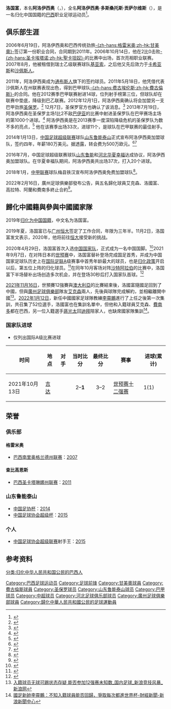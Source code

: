 {{Infobox football biography
| name = 阿洛伊西奥<br>Aloísio 
| image = 
| fullname = Aloísio dos Santos Gonçalves
| nickname = 野牛
| height = {{height|m=1.76}}
| birth_date  = {{Birth date and age|1988|6|19}}
| birth_place = {{巴西}}[[圣卡塔琳娜州|圣卡塔琳娜州]][[阿拉兰瓜|阿拉兰瓜]]
| currentclub  = [[广州恒大淘宝足球俱乐部|广州恒大淘宝]]
| country        = 
{{巴西}}（1988-2019）
{{PRC}}（2019-）
| clubnumber = 20
| position = [[前锋_(足球)|前锋]]
| youthyears1 = 2001–2006
| youthclubs1 = [[甘美奧阿雷格里港足球會|-{zh-hans:格雷米奥;zh-hk:甘美奧}-]]
| years1 = 2006–2009  
| years2 = 2007–2008
| years3 = 2010
| years4 = 2011
| years5 = 2011–2013
| years6 = 2011–2012
| years7 = 2013
| years8 = 2014–2016
| years9 = 2016–2017
| years10 = 2018–2019
| years11 = 2020–
| clubs1 = [[甘美奧阿雷格里港足球會|-{zh-hans:格雷米奥;zh-hk:甘美奧}-]]
| clubs2 = → [[FC_Chiasso|基亚索]] (租借)
| clubs3 = [[Sociedade_Esportiva_e_Recreativa_Caxias_do_Sul|卡希亚斯]]
| clubs4 = → [[Associação_Chapecoense_de_Futebol|沙佩斯人]] (租借)
| clubs5 = [[Tombense_Futebol_Clube|通布斯人]]
| clubs6 = → [[費古倫斯足球會|-{zh-hans:费古埃伦斯;zh-hk:費古倫斯}-]] (租借)
| clubs7 = → [[圣保罗足球俱乐部|圣保罗]] (租借)
| clubs8 = [[山东鲁能泰山足球俱乐部|山东鲁能泰山]]
| clubs9 = [[河北华夏幸福足球俱乐部|河北华夏幸福]]
| clubs10 = [[梅县铁汉足球俱乐部|梅县铁汉]]
| clubs11 = [[广州恒大淘宝足球俱乐部|广州恒大]]
| caps1 = 11   
| caps2 = 8  
| caps3 = 7   
| caps4 = 0     
| caps5 = 0
| caps6 = 51
| caps7 = 33
| caps8 = 66 
| caps9 = 37 
| caps10 =40  
| caps11 = 5  
| goals1 = 0  
| goals2 = 5 
| goals3 = 1  
| goals4 = 0
| goals5 = 0
| goals6 = 18
| goals7 = 11
| goals8 = 33
| goals9 = 20
| goals10 =19
| goals11 = 0
| nationalyears1 = 2021– 
| nationalteam1 = [[中国国家足球队|中国]] 
| nationalcaps1 = 2
| nationalgoals1 = 1
| club-update = 2020年11月12日
| ntupdate = 2021年10月13日
}}
'''洛国富'''，本名'''阿洛伊西奥'''（'''{{lang|pt|Aloísio}}'''，{{bd|1988年|6月19日|||Aloisio}}），全名'''阿洛伊西奥·多斯桑托斯·贡萨尔维斯'''（'''{{lang|pt|Aloísio dos Santos Gonçalves}}'''），是一名归化中国国籍的[[巴西|巴西]]职业足球运动员<ref>{{Cite web |url=https://www.guancha.cn/sports/2019_10_18_521867.shtml?s=sywglbt |title=阿兰、高拉特等4人已领取中国护照，中国入籍球员达9人 |access-date=2020-05-27 |archive-date=2019-12-20 |archive-url=https://web.archive.org/web/20191220110401/https://www.guancha.cn/sports/2019_10_18_521867.shtml?s=sywglbt |dead-url=no }}</ref>。

==俱乐部生涯==
2006年6月19日，阿洛伊西奥和巴西传统劲旅[[甘美奧阿雷格里港足球會|-{zh-hans:格雷米奥;zh-hk:甘美奧}-]]签订第一份职业合同，合同期到2011年。2006年10月14日，他在2比0击败[[聖卡坦奴體育會|-{zh-hans:圣卡埃塔诺;zh-hk:聖卡坦奴}-]]的比赛中出场，首次亮相职业联赛。2007年8月，他被租借到瑞士乙级联赛球队[[FC_Chiasso|基亚索]]，之后他又先后效力于[[Sociedade_Esportiva_e_Recreativa_Caxias_do_Sul|卡希亚斯]]和[[Associação_Chapecoense_de_Futebol|沙佩斯人]]。

2011年，阿洛伊西奥成为[[Tombense_Futebol_Clube|通布斯人]]旗下的签约球员。2011年5月18日，他凭借代表沙佩斯人在州联赛表现出色，得到巴甲球队[[費古倫斯足球會|-{zh-hans:费古埃伦斯;zh-hk:費古倫斯}-]]的合同。他在2012赛季巴甲联赛射进14球，位列射手榜第三位，但球队却在联赛中垫底，降级到巴乙联赛。2012年12月1日，阿洛伊西奥确认将会加盟另一支巴甲劲旅[[圣保罗足球俱乐部|圣保罗]]。<ref>{{Cite web |url=http://www.gazetaesportiva.net/noticia/2012/11/sao-paulo/destaque-do-figueirense-aloisio-diz-ter-precontrato-com-sao-paulo.html |title=''Destaque do Figueirense, Aloísio diz ter pré-contrato com São Paulo'' '''(in portuguese)''' |accessdate=2014-01-13 |archive-date=2014-01-13 |archive-url=https://web.archive.org/web/20140113072438/http://www.gazetaesportiva.net/noticia/2012/11/sao-paulo/destaque-do-figueirense-aloisio-diz-ter-precontrato-com-sao-paulo.html |dead-url=no }}</ref> 12月7日，圣保罗官方也确认了该消息。<ref>{{Cite web |url=http://globoesporte.globo.com/futebol/times/sao-paulo/noticia/2012/12/sao-paulo-confirma-chegada-de-aloisio-e-interesse-em-montillo.html |title=''São Paulo confirma contratação de Aloísio e interesse em Montillo'' '''(in portuguese)''' |accessdate=2014-01-13 |archive-date=2018-01-17 |archive-url=https://web.archive.org/web/20180117194443/http://globoesporte.globo.com/futebol/times/sao-paulo/noticia/2012/12/sao-paulo-confirma-chegada-de-aloisio-e-interesse-em-montillo.html |dead-url=no }}</ref> 2013年7月19日，阿洛伊西奥在圣保罗主场1比2不敌[[巴伊亚竞技俱乐部|巴伊亚]]的比赛中射进圣保罗队在巴甲赛场主场的第1000个进球。<ref>{{cite web |url=http://www.lancenet.com.br/sao-paulo/Aloisio-historia-marcar-Paulo-Brasileiros_0_953304887.html |title=存档副本 |accessdate=2013-07-11 |deadurl=yes |archiveurl=https://web.archive.org/web/20130715224151/http://www.lancenet.com.br/sao-paulo/Aloisio-historia-marcar-Paulo-Brasileiros_0_953304887.html |archivedate=2013-07-15 }}</ref> 阿洛伊西奥是在2013赛季一度深陷降级危机的圣保罗队为数不多的亮点，<ref>{{Cite web |url=http://globoesporte.globo.com/futebol/times/sao-paulo/noticia/2013/12/com-futuro-incerto-aloisio-avisa-nao-e-por-qualquer-proposta-que-vou-sair.html |title=Com futuro incerto, Aloísio avisa: 'Não é por qualquer proposta que vou sair' |access-date=2014-01-13 |archive-date=2019-08-22 |archive-url=https://web.archive.org/web/20190822025740/http://globoesporte.globo.com/futebol/times/sao-paulo/noticia/2013/12/com-futuro-incerto-aloisio-avisa-nao-e-por-qualquer-proposta-que-vou-sair.html |dead-url=no }}</ref> 他在该赛季出场33次，进球11个，是球队在巴甲联赛的最佳射手。

2014年1月13日，[[中国足球超级联赛|中国足球超级联赛]]球队[[山东鲁能泰山足球俱乐部|山东鲁能泰山]]正式宣布阿洛伊西奥加盟球队，签约四年，年薪180万美元。据透露，转会费为500万欧元。<ref>{{cite news|title=阿洛伊西奥正式加盟鲁能 4年合同年薪180万美元|url=http://news.xinhuanet.com/sports/2014-01/09/c_125981147.htm|accessdate=2014-04-28|newspaper=山东商报|date=2014-01-09|deadurl=yes|archiveurl=https://web.archive.org/web/20140512145557/http://news.xinhuanet.com/sports/2014-01/09/c_125981147.htm|archivedate=2014-05-12}}</ref><ref>{{cite news|title=鲁能用500万欧元欲买入阿洛伊西奥|url=http://sports.163.com/13/1229/06/9H8A6VRJ00051C89.html|accessdate=2014-04-28|newspaper=新闻晨报|date=2013-12-29|archive-url=https://web.archive.org/web/20140429050229/http://sports.163.com/13/1229/06/9H8A6VRJ00051C89.html|archive-date=2014-04-29|dead-url=yes}}</ref>

2016年7月，中国足球超级联赛球队[[山东鲁能|山东鲁能]]和[[河北华夏幸福|河北华夏幸福]]达成协议，阿洛伊西奥加盟球队。在华夏幸福队期间，阿洛伊西奥共出场37次，打入20个进球。

2018年1月，[[中甲联赛|中甲联赛]]球队梅县铁汉宣布阿洛伊西奥免费加盟球队<ref>{{cite news|;anguage=hans|url=http://sports.sina.com.cn/china/b/2018-07-21/doc-ihfqtahi3563205.shtml|title=野牛留守!中甲新军续约阿洛伊西奥 将征战至2021|publisher=新浪體育|author=|date=2018-07-21|accessdate=2019-07-29|archive-date=2020-08-12|archive-url=https://web.archive.org/web/20200812010925/http://sports.sina.com.cn/china/b/2018-07-21/doc-ihfqtahi3563205.shtml|dead-url=no}}</ref>。

2022年2月16日，廣州足球俱樂部發布公告，與五名歸化球員艾克森、洛國富、高拉特、阿蘭和費南多終止合約<ref>{{Cite web |url=http://big5.news.cn/gate/big5/sports.news.cn/c/2022-02/17/c_1128384209.htm |title=廣州足球俱樂部與5名歸化球員終止合約-新華網體育|access-date=2022-02-17|archive-date=2022-02-27}}</ref>。

==歸化中國籍與參與中國國家隊==

2019年[[中国归化足球运动员|归化为中国国籍]]，中文名为洛国富。

2019年夏，洛国富已与[[广州恒大|广州恒大]]签定了工作合同，年限为三年半。11月2日，洛国富发文表示，2020年，他将前往[[广州恒大|恒大]]接受新的挑战。

2020年4月29日，洛国富首次入选[[中国国家男子足球队|中国国家队]]，正式成为一名中国国脚。<ref>{{Cite web |url=https://sports.qq.com/a/20200429/003547.htm |title=国足集训大名单：洛国富首次入选李可回归 艾克森领衔恒大5人 |access-date=2020-05-27 |archive-date=2021-01-24 |archive-url=https://web.archive.org/web/20210124121700/https://sports.qq.com/a/20200429/003547.htm |dead-url=no }}</ref>2021年9月7日，在对阵日本的[[2022年國際足協世界盃外圍賽_–_亞洲區第三圈|世预赛]]中，洛国富替补登场完成国足首秀，并成为中国国家足球队历史上在[[国际足联|国际足联]]A级赛事中首秀年龄最大的球员，也是[[中国归化足球运动员|归化政策]]开启以后，第五位上阵的归化球员。<ref>{{cite web |author1=新浪体育 |title=洛国富国足首秀：穿上国家队的比赛服非常荣幸，遗憾没有取得进球 |url=https://k.sina.cn/article_7350016861_1b6185b5d00100yxip.html |website=新浪网 |accessdate=2021-09-08 |archive-date=2021-09-16 |archive-url=https://web.archive.org/web/20210916043609/https://k.sina.cn/article_7350016861_1b6185b5d00100yxip.html |dead-url=no }}</ref>在同年10月客场对阵[[沙特阿拉伯国家足球队|沙特阿拉伯]]的比赛中，洛国富下半场替补出场创造多次机会，并在登场30秒后打入国家队首球。<ref>{{cite web |author1=新浪体育 |title=12强赛-洛国富斩处子球吴曦远射 国足2-3憾负沙特 |url=https://sports.sina.com.cn/china/national/2021-10-13/doc-iktzscyx9320133.shtml |accessdate=2021-10-13 |archive-date=2021-10-29 |archive-url=https://web.archive.org/web/20211029060026/https://sports.sina.com.cn/china/national/2021-10-13/doc-iktzscyx9320133.shtml |dead-url=no }}</ref>

[[2021年|2021年]][[11月16日|11月16日]]，世預賽12強賽與[[澳大利亞国家足球队|澳大利亞]]的比賽結束後，洛國富隨國足回到了中國，但與[[廣州足球俱樂部|廣州足球俱樂部]]隊友[[艾克森|艾克森]]兩人，先後與球隊完成解約，並相繼離開中國<ref>[https://sports.sina.com.cn/china/national/2021-12-24/doc-ikyakumx6046921.shtml 入籍球员无球可踢状态存疑 能否参加12强赛未知数_国内足球_新浪竞技风暴_新浪网]</ref>。[[2022年|2022年]][[1月12日|1月12日]]，新任中國國家足球隊教練[[李霄鵬|李霄鵬]]進行了上任之後第一次集訓，共召集了52位選手，洛國富也在集訓名單中，但他和入籍球員艾克森、[[費南多|費南多]]都在巴西，另一位入籍選手[[蔣光太|蔣光太]]回[[迪拜|迪拜]]陪家人，也缺席國家隊集訓<ref>[https://news.sina.com.tw/article/20220112/41014086.html 國足新帥李霄鵬：不知入籍球員能否回歸，爭取每次都進世界杯-財經新聞-新浪新聞中心]</ref>。

=== 国家队进球 ===
{{updated|2021年10月13日}}
* 仅列出国际A级比赛进球
{|  class="wikitable"  style="text-align: center; font-size: 90%"
!时间!!地点!!对手!!当时比分!!最终比分!!赛事!!进球(累计)
|-
| 2021年10月13日||{{flagicon|KSA}} [[吉达|吉达]] || {{fb|KSA}} || align=center | 2–'''1''' || align=center | 3–2||[[2022年國際足協世界盃外圍賽_–_亞洲區第三圈|世预赛十二强赛]]||1(1)
|}

==荣誉==
=== 俱乐部 ===
==== 格雷米奥 ====
* [[巴西南里奥格兰德州联赛|巴西南里奥格兰德州联赛]]：[[2007年巴西南里奥格兰德州联赛|2007]]

==== 查比高恩斯 ====
* [[巴西圣卡塔琳娜州联赛|巴西圣卡塔琳娜州联赛]]：[[2011年巴西圣卡塔琳娜州联赛|2011]]

=== 山东鲁能泰山 ===
* [[中国足协杯|中国足协杯]]：[[2014年中国足协杯|2014]]
* [[中国足球协会超级杯|中国足球协会超级杯]]：[[2015年中国足球协会超级杯|2015]]

=== 个人 ===
* [[中国足球协会超级联赛|中国足球协会超级联赛]]射手王：[[2015年中国足球超级联赛|2015]]

==参考资料==
{{reflist}}

{{2014年中超分类名单山东}}
{{2015年中超分类名单山东}}
{{2016年中超分类名单山东}}
{{2016年中超分类名单河北}}
{{2017年中超分类名单河北}}
{{2018年中甲分类名单梅县铁汉}}
{{2019年中甲分类名单梅县铁汉}}
{{2020年中超分类名单广州恒大}}
{{2021年中超分类名单广州队}}
{{中国足球顶级联赛金靴奖得主}}

{{DEFAULTSORT:Aloisio}}
[[Category:巴西足球运动员|Category:巴西足球运动员]]
[[Category:足球前锋|Category:足球前锋]]
[[Category:甘美奧球員|Category:甘美奧球員]]
[[Category:費古倫斯球員|Category:費古倫斯球員]]
[[Category:圣保罗球员|Category:圣保罗球员]]
[[Category:山东鲁能泰山球员|Category:山东鲁能泰山球员]]
[[Category:巴甲球员|Category:巴甲球员]]
[[Category:中超球员|Category:中超球员]]
[[Category:河北足球俱乐部球员|Category:河北足球俱乐部球员]]
[[Category:廣州足球俱樂部球員|Category:廣州足球俱樂部球員]]
[[Category:歸化中華人民共和國公民的足球運動員|Category:歸化中華人民共和國公民的足球運動員]]
[[分类:归化中华人民共和国公民的巴西人|分类:归化中华人民共和国公民的巴西人]]